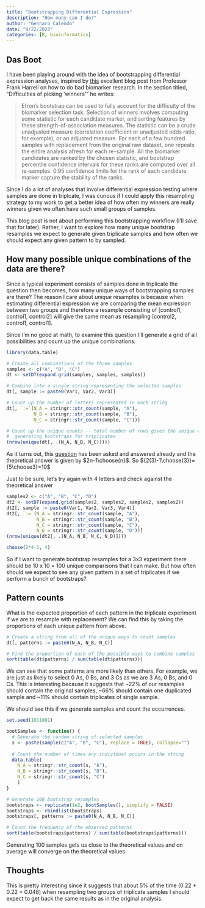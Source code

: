 ```yaml
---
title: "Bootstrapping Differential Expression"
description: "How many can I do?"
author: "Gennaro Calendo"
date: "9/22/2023"
categories: [R, bioinformatics]
---
```


## Das Boot

I have been playing around with the idea of bootstrapping differential 
expression analyses, inspired by [this](https://hbiostat.org/blog/post/badb/) 
excellent blog post from Professor Frank Harrell on how to do bad biomarker 
research. In the section titled, "Difficulties of picking 'winners'" he writes:

>Efron’s bootstrap can be used to fully account for the difficulty of the biomarker selection task. Selection of winners involves computing some statistic for each candidate marker, and sorting features by these strength-of-association measures. The statistic can be a crude unadjusted measure (correlation coefficient or unadjusted odds ratio, for example), or an adjusted measure. For each of a few hundred samples with replacement from the original raw dataset, one repeats the entire analysis afresh for each re-sample. All the biomarker candidates are ranked by the chosen statistic, and bootstrap percentile confidence intervals for these ranks are computed over all re-samples. 0.95 confidence limits for the rank of each candidate marker capture the stability of the ranks.

Since I do a lot of analyses that involve differential expression testing where
samples are done in triplcate, I was curious if I could apply this resampling
strategy to my work to get a better idea of how often my winners are really 
winners given we often have such small groups of samples. 

This blog post is not about performing this bootstrapping workflow (I'll save
that for later). Rather, I want to explore how many unique bootstrap resamples
we expect to generate given triplicate samples and how often we should expect 
any given pattern to by sampled.

## How many possible unique combinations of the data are there?

Since a typical experiment consists of samples done in triplicate the question 
then becomes, how many unique ways of bootstrapping samples are there? The 
reason I care about *unique* resamples is because when estimating differential
expression we are comparing the mean expression between two groups and therefore
a resample consisting of [control1, control1, control2] will give the same 
mean as resampling [control2, control1, control1].

Since I'm no good at math, to examine this question I'll generate a grid of 
all possibilities and count up the unique combinations.

```r
library(data.table)

# Create all combinations of the three samples
samples <- c("A", "B", "C")
dt <- setDT(expand.grid(samples, samples, samples))

# Combine into a single string representing the selected samples
dt[, sample := paste0(Var1, Var2, Var3)]

# Count up the number of letters represented in each string
dt[, `:=`(N_A = stringr::str_count(sample, "A"),
          N_B = stringr::str_count(sample, "B"),
          N_C = stringr::str_count(sample, "C"))]

# Count up the unique counts -- total number of rows gives the unique ways of
#  generating bootstraps for triplicates
(nrow(unique(dt[, .(N_A, N_B, N_C)])))
```

As it turns out, this [question](https://stats.stackexchange.com/a/557626) 
has been asked and answered already and the theoretical answer is given by $2n-1\choose{n}$. So ${2(3)-1\choose{3}}={5\choose3}=10$

Just to be sure, let's try again with 4 letters and check against the theoretical
answer

```r
samples2 <- c("A", "B", "C", "D")
dt2 <- setDT(expand.grid(samples2, samples2, samples2, samples2))
dt2[, sample := paste0(Var1, Var2, Var3, Var4)]
dt2[, `:=`(N_A = stringr::str_count(sample, "A"),
           N_B = stringr::str_count(sample, "B"),
           N_C = stringr::str_count(sample, "C"),
           N_D = stringr::str_count(sample, "D"))]
(nrow(unique(dt2[, .(N_A, N_B, N_C, N_D)])))
```

```r
choose(2*4-1, 4)
```

So if I want to generate bootstrap resamples for a 3x3 experiment there should be
10 x 10 = 100 unique comparisons that I can make. But how often should we expect 
to see any given pattern in a set of triplicates if we perform a bunch of
bootstraps?

## Pattern counts

What is the expected proportion of each pattern in the triplicate experiment if
we are to resample with replacement? We can find this by taking the proportions
of each unique pattern from above.

```r
# Create a string from all of the unique ways to count samples
dt[, patterns := paste0(N_A, N_B, N_C)]

# Find the proportion of each of the possible ways to combine samples
sort(table(dt$patterns) / sum(table(dt$patterns)))
```

We can see that some patterns are more likely than others. For example, we are 
just as likely to select 0 As, 0 Bs, and 3 Cs as we are 3 As, 0 Bs, and 0 Cs. 
This is interesting because it suggests that ~22% of our resamples should 
contain the original samples, ~66% should contain one duplicated sample and 
~11% should contain triplicates of single sample.

We should see this if we generate samples and count the occurrences.

```r
set.seed(1011001)

bootSamples <- function() {
  # Generate the random string of selected samples
  s <- paste(sample(c("A", "B", "C"), replace = TRUE), collapse="")
  
  # Count the number of times any individual occurs in the string
  data.table(
    N_A = stringr::str_count(s, "A"),
    N_B = stringr::str_count(s, "B"),
    N_C = stringr::str_count(s, "C")
    )
}

# Generate 100 bootstrap resamples
bootstraps <- replicate(1e2, bootSamples(), simplify = FALSE)
bootstraps <- rbindlist(bootstraps)
bootstraps[, patterns := paste0(N_A, N_B, N_C)]

# Count the frequency of the observed patterns
sort(table(bootstraps$patterns) / sum(table(bootstraps$patterns)))
```

Generating 100 samples gets us close to the theoretical values and on average will converge on the theoretical values.

## Thoughts

This is pretty interesting since it suggests that about 5% of the time (0.22 *
0.22 = 0.048) when resampling two groups of triplicate samples I should expect to get back the same results as in the original analysis.
